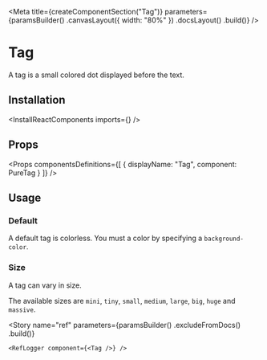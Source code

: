 
<Meta
    title={createComponentSection("Tag")}
    parameters={paramsBuilder()
        .canvasLayout({ width: "80%" })
        .docsLayout(<ReactComponentsLayout semanticPath="/elements/label" />)
        .build()}
/>

# Tag

A tag is a small colored dot displayed before the text.

## Installation

<InstallReactComponents imports={<Imports />} />

## Props

<HocWarning componentName="Label" semanticPath="/elements/label" />

<Props
    componentsDefinitions={[
        { displayName: "Tag", component: PureTag }
    ]}
/>

## Usage

### Default

A default tag is colorless. You must a color by specifying a `background-color`.

<Preview>
    <Story name="default">
        <Tag className="bg-marine-500" />
    </Story>
</Preview>

### Size

A tag can vary in size.

The available sizes are `mini`, `tiny`, `small`, `medium`, `large`, `big`, `huge` and `massive`.

<Preview>
    <Story name="size">
        <div className="flex items-end items-space-between">
            <Tag size="mini" className="bg-marine-500" />
            <Tag size="tiny" className="bg-marine-500" />
            <Tag size="small" className="bg-marine-500" />
            <Tag size="medium" className="bg-marine-500" />
            <Tag size="large" className="bg-marine-500" />
            <Tag size="big" className="bg-marine-500" />
            <Tag size="huge" className="bg-marine-500" />
            <Tag size="massive" className="bg-marine-500" />
        </div>
    </Story>
</Preview>

<Story
    name="ref"
    parameters={paramsBuilder()
        .excludeFromDocs()
        .build()}
>
    <RefLogger component={<Tag />} />
</Story>


